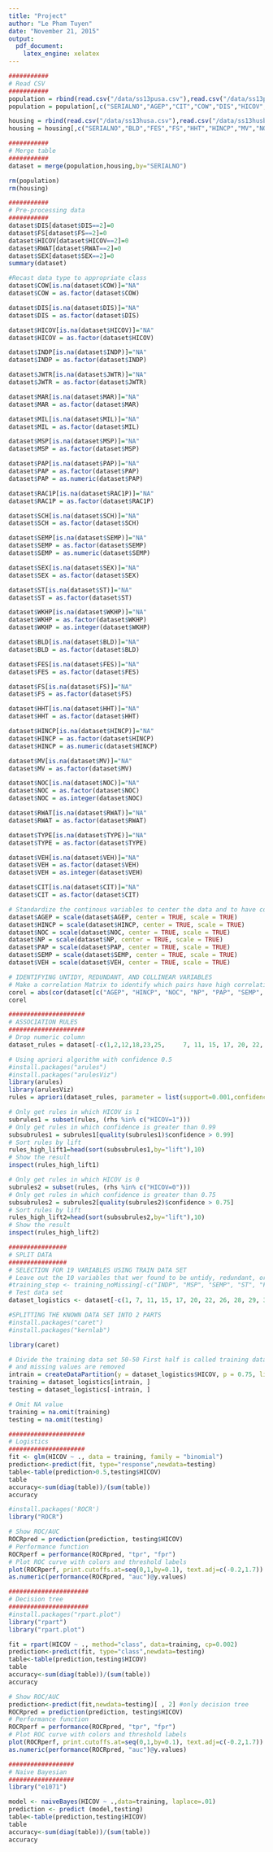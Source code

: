 ```yaml
---
title: "Project"
author: "Le Pham Tuyen"
date: "November 21, 2015"
output: 
  pdf_document: 
    latex_engine: xelatex
---
```


```r
###########
# Read CSV
###########
population = rbind(read.csv("/data/ss13pusa.csv"),read.csv("/data/ss13pusb.csv"))
population = population[,c("SERIALNO","AGEP","CIT","COW","DIS","HICOV","INDP","JWTR","MAR","MIL","MSP","PAP","RAC1P","SCH","SEMP","SEX","ST","WKHP")]

housing = rbind(read.csv("/data/ss13husa.csv"),read.csv("/data/ss13husb.csv"))
housing = housing[,c("SERIALNO","BLD","FES","FS","HHT","HINCP","MV","NOC","NP","RWAT","TYPE","VEH","WIF")]

###########
# Merge table
###########
dataset = merge(population,housing,by="SERIALNO")

rm(population)
rm(housing)

###########
# Pre-processing data
###########
dataset$DIS[dataset$DIS==2]=0
dataset$FS[dataset$FS==2]=0
dataset$HICOV[dataset$HICOV==2]=0
dataset$RWAT[dataset$RWAT==2]=0
dataset$SEX[dataset$SEX==2]=0
summary(dataset)

#Recast data type to appropriate class
dataset$COW[is.na(dataset$COW)]="NA"
dataset$COW = as.factor(dataset$COW)

dataset$DIS[is.na(dataset$DIS)]="NA"
dataset$DIS = as.factor(dataset$DIS)

dataset$HICOV[is.na(dataset$HICOV)]="NA"
dataset$HICOV = as.factor(dataset$HICOV)

dataset$INDP[is.na(dataset$INDP)]="NA"
dataset$INDP = as.factor(dataset$INDP)

dataset$JWTR[is.na(dataset$JWTR)]="NA"
dataset$JWTR = as.factor(dataset$JWTR)

dataset$MAR[is.na(dataset$MAR)]="NA"
dataset$MAR = as.factor(dataset$MAR)

dataset$MIL[is.na(dataset$MIL)]="NA"
dataset$MIL = as.factor(dataset$MIL)

dataset$MSP[is.na(dataset$MSP)]="NA"
dataset$MSP = as.factor(dataset$MSP)

dataset$PAP[is.na(dataset$PAP)]="NA"
dataset$PAP = as.factor(dataset$PAP)
dataset$PAP = as.numeric(dataset$PAP)

dataset$RAC1P[is.na(dataset$RAC1P)]="NA"
dataset$RAC1P = as.factor(dataset$RAC1P)

dataset$SCH[is.na(dataset$SCH)]="NA"
dataset$SCH = as.factor(dataset$SCH)

dataset$SEMP[is.na(dataset$SEMP)]="NA"
dataset$SEMP = as.factor(dataset$SEMP)
dataset$SEMP = as.numeric(dataset$SEMP)

dataset$SEX[is.na(dataset$SEX)]="NA"
dataset$SEX = as.factor(dataset$SEX)

dataset$ST[is.na(dataset$ST)]="NA"
dataset$ST = as.factor(dataset$ST)

dataset$WKHP[is.na(dataset$WKHP)]="NA"
dataset$WKHP = as.factor(dataset$WKHP)
dataset$WKHP = as.integer(dataset$WKHP)

dataset$BLD[is.na(dataset$BLD)]="NA"
dataset$BLD = as.factor(dataset$BLD)

dataset$FES[is.na(dataset$FES)]="NA"
dataset$FES = as.factor(dataset$FES)

dataset$FS[is.na(dataset$FS)]="NA"
dataset$FS = as.factor(dataset$FS)

dataset$HHT[is.na(dataset$HHT)]="NA"
dataset$HHT = as.factor(dataset$HHT)

dataset$HINCP[is.na(dataset$HINCP)]="NA"
dataset$HINCP = as.factor(dataset$HINCP)
dataset$HINCP = as.numeric(dataset$HINCP)

dataset$MV[is.na(dataset$MV)]="NA"
dataset$MV = as.factor(dataset$MV)

dataset$NOC[is.na(dataset$NOC)]="NA"
dataset$NOC = as.factor(dataset$NOC)
dataset$NOC = as.integer(dataset$NOC)

dataset$RWAT[is.na(dataset$RWAT)]="NA"
dataset$RWAT = as.factor(dataset$RWAT)

dataset$TYPE[is.na(dataset$TYPE)]="NA"
dataset$TYPE = as.factor(dataset$TYPE)

dataset$VEH[is.na(dataset$VEH)]="NA"
dataset$VEH = as.factor(dataset$VEH)
dataset$VEH = as.integer(dataset$VEH)

dataset$CIT[is.na(dataset$CIT)]="NA"
dataset$CIT = as.factor(dataset$CIT)

# Standardize the continous variables to center the data and to have common scale
dataset$AGEP = scale(dataset$AGEP, center = TRUE, scale = TRUE)
dataset$HINCP = scale(dataset$HINCP, center = TRUE, scale = TRUE)
dataset$NOC = scale(dataset$NOC, center = TRUE, scale = TRUE)
dataset$NP = scale(dataset$NP, center = TRUE, scale = TRUE)
dataset$PAP = scale(dataset$PAP, center = TRUE, scale = TRUE)
dataset$SEMP = scale(dataset$SEMP, center = TRUE, scale = TRUE)
dataset$VEH = scale(dataset$VEH, center = TRUE, scale = TRUE)

# IDENTIFYING UNTIDY, REDUNDANT, AND COLLINEAR VARIABLES
# Make a correlation Matrix to identify which pairs have high correlation greater than .80
corel = abs(cor(dataset[c("AGEP", "HINCP", "NOC", "NP", "PAP", "SEMP", "VEH", "WKHP")]))
corel

#####################
# ASSOCIATION RULES
#####################
# Drop numeric column
dataset_rules = dataset[-c(1,2,12,18,23,25,     7, 11, 15, 17, 20, 22, 26, 28, 29, 30)]

# Using apriori algorithm with confidence 0.5
#install.packages("arules")
#install.packages("arulesViz")
library(arules)
library(arulesViz)
rules = apriori(dataset_rules, parameter = list(support=0.001,confidence=0.5))

# Only get rules in which HICOV is 1
subrules1 = subset(rules, (rhs %in% c("HICOV=1")))
# Only get rules in which confidence is greater than 0.99
subsubrules1 = subrules1[quality(subrules1)$confidence > 0.99]
# Sort rules by lift
rules_high_lift1=head(sort(subsubrules1,by="lift"),10)
# Show the result
inspect(rules_high_lift1)

# Only get rules in which HICOV is 0
subrules2 = subset(rules, (rhs %in% c("HICOV=0")))
# Only get rules in which confidence is greater than 0.75
subsubrules2 = subrules2[quality(subrules2)$confidence > 0.75]
# Sort rules by lift
rules_high_lift2=head(sort(subsubrules2,by="lift"),10)
# Show the result
inspect(rules_high_lift2)

################
# SPLIT DATA
################
# SELECTION FOR 19 VARIABLES USING TRAIN DATA SET
# Leave out the 10 variables that wer found to be untidy, redundant, or collinear
#training_step <- training_noMissing[-c("INDP", "MSP", "SEMP", "ST", "FES", "HHT", "NP", "VEH", "WIF")]
# Test data set
dataset_logistics <- dataset[-c(1, 7, 11, 15, 17, 20, 22, 26, 28, 29, 30)]

#SPLITTING THE KNOWN DATA SET INTO 2 PARTS
#install.packages("caret")
#install.packages("kernlab")

library(caret)

# Divide the training data set 50-50 First half is called training data set
# and missing values are removed
intrain = createDataPartition(y = dataset_logistics$HICOV, p = 0.75, list = F)
training = dataset_logistics[intrain, ]
testing = dataset_logistics[-intrain, ]  

# Omit NA value
training = na.omit(training)
testing = na.omit(testing)

#####################
# Logistics
#####################
fit <- glm(HICOV ~ ., data = training, family = "binomial")
prediction<-predict(fit, type="response",newdata=testing)
table<-table(prediction>0.5,testing$HICOV)
table
accuracy<-sum(diag(table))/(sum(table))
accuracy

#install.packages('ROCR')
library("ROCR")

# Show ROC/AUC
ROCRpred = prediction(prediction, testing$HICOV)
# Performance function
ROCRperf = performance(ROCRpred, "tpr", "fpr")
# Plot ROC curve with colors and threshold labels
plot(ROCRperf, print.cutoffs.at=seq(0,1,by=0.1), text.adj=c(-0.2,1.7))
as.numeric(performance(ROCRpred, "auc")@y.values)

######################
# Decision tree
######################
#install.packages("rpart.plot")
library("rpart")
library("rpart.plot")

fit = rpart(HICOV ~ ., method="class", data=training, cp=0.002)
prediction<-predict(fit, type="class",newdata=testing)
table<-table(prediction,testing$HICOV)
table
accuracy<-sum(diag(table))/(sum(table))
accuracy

# Show ROC/AUC
prediction<-predict(fit,newdata=testing)[ , 2] #only decision tree
ROCRpred = prediction(prediction, testing$HICOV)
# Performance function
ROCRperf = performance(ROCRpred, "tpr", "fpr")
# Plot ROC curve with colors and threshold labels
plot(ROCRperf, print.cutoffs.at=seq(0,1,by=0.1), text.adj=c(-0.2,1.7))
as.numeric(performance(ROCRpred, "auc")@y.values)

##################
# Naive Bayesian
##################
library("e1071")

model <- naiveBayes(HICOV ~ .,data=training, laplace=.01)
prediction <- predict (model,testing)
table<-table(prediction,testing$HICOV)
table
accuracy<-sum(diag(table))/(sum(table))
accuracy

```